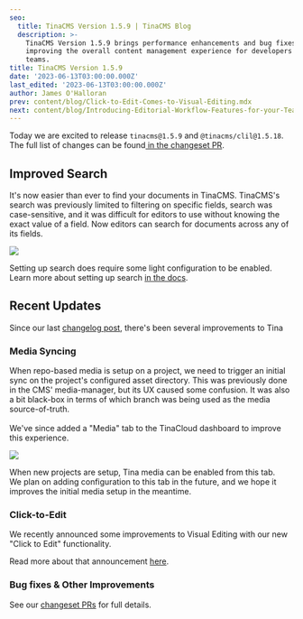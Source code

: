 ```yaml
---
seo:
  title: TinaCMS Version 1.5.9 | TinaCMS Blog
  description: >-
    TinaCMS Version 1.5.9 brings performance enhancements and bug fixes,
    improving the overall content management experience for developers and
    teams.
title: TinaCMS Version 1.5.9
date: '2023-06-13T03:00:00.000Z'
last_edited: '2023-06-13T03:00:00.000Z'
author: James O'Halloran
prev: content/blog/Click-to-Edit-Comes-to-Visual-Editing.mdx
next: content/blog/Introducing-Editorial-Workflow-Features-for-your-Team.mdx
---
```


Today we are excited to release `tinacms@1.5.9` and `@tinacms/clil@1.5.18`. The full list of changes can be found[ in the changeset PR](https://github.com/tinacms/tinacms/pull/3995 "In the changeset PR").

## Improved Search

It's now easier than ever to find your documents in TinaCMS. TinaCMS's search was previously limited to filtering on specific fields, search was case-sensitive, and it was difficult for editors to use without knowing the exact value of a field. Now editors can search for documents across any of its fields.

![](/img/blog/TinaCMS-Version-1-5-9/search_uxd1di.png)

Setting up search does require some light configuration to be enabled. Learn more about setting up search [in the docs](/docs/reference/search/overview/ "in the docs").

## Recent Updates

Since our last [changelog post](/blog/TinaCMS-Version-1-5/ "Changelog post"), there's been several improvements to Tina

### Media Syncing

When repo-based media is setup on a project, we need to trigger an initial sync on the project's configured asset directory. This was previously done in the CMS' media-manager, but its UX caused some confusion. It was also a bit black-box in terms of which branch was being used as the media source-of-truth.\
\
We've since added a "Media" tab to the TinaCloud dashboard to improve this experience.

![](/img/blog/TinaCMS-Version-1-5-9/media-dashboard_qjwkr2.png)

When new projects are setup, Tina media can be enabled from this tab.\
We plan on adding configuration to this tab in the future, and we hope it improves the initial media setup in the meantime.

### Click-to-Edit

We recently announced some improvements to Visual Editing with our new "Click to Edit" functionality.

<WebmEmbed embedSrc="/video/click-to-edit.webm" />

Read more about that announcement [here](/blog/Click-to-Edit-Comes-to-Visual-Editing/ "here").

### Bug fixes & Other Improvements

See our [changeset PRs](https://github.com/tinacms/tinacms/issues?q=created%3A%222023-04-28+..+2023-06-13%22+author%3Aapp%2Fgithub-actions "changeset PRs") for full details.
